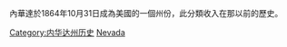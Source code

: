 內華達於1864年10月31日成為美國的一個州份，此分類收入在那以前的歷史。

[[Category:内华达州历史|Category:内华达州历史]]
[[Category:建国前美国各州的历史|Nevada]]